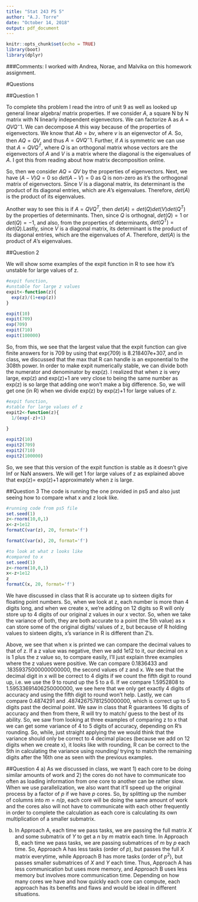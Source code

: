 ---
title: "Stat 243 PS 5"
author: "A.J. Torre"
date: "October 14, 2018"
output: pdf_document
---

```{r setup, include=FALSE}
knitr::opts_chunk$set(echo = TRUE)
library(boot)
library(dplyr)
```
###Comments: I worked with Andrea, Norae, and Malvika on this homework assignment. 

#Questions

##Question 1

To complete tihs problem I read the intro of unit 9 as well as looked up general linear algebra/ matrix properties. If we consider $A$, a square N by N matrix with N linearly independent eigenvectors. We can factorize A as $A=QVQ^-1$. We can decompose $A$ this way because of the properties of eigenvectors. We know that $Ab=bv$, where $v$ is an eigenvector of $A$. So, then $AQ=QV$, and thus $A=QVQ^-1$. Further, if $A$ is symmetric we can use that $A=QVQ^T$, where $Q$ is an orthogonal matrix whose vectors are the eigenvectors of $A$ and $V$ is a matrix where the diagonal is the eigenvalues of $A$. I got this from reading about how matrix decomposition online. 

So, then we consider $AQ=QV$ by the properties of eigenvectors. Next, we have $(A-V)Q=0$ so $det(A-V)=0$ as Q is non-zero as it's the orthogonal matrix of eigenvectors. Since $V$ is a diagonal matrix, its determinant is the product of its diagonal entries, which are $A$'s eigenvalues. Therefore, $det(A)$ is the product of its eigenvalues. 

Another way to see this is if $A=QVQ^T$, then $det(A)=det(Q)det(V)det(Q^T)$ by the properties of determinants. Then, since $Q$ is orthognal, $det(Q)=1$ or $det(Q)=-1$, and also, from the properties of determinants, $det(Q^T)= det(Q)$.Lastly, since $V$ is a diagonal matrix, its determinant is the product of its diagonal entries, which are the eigenvalues of $A$. Therefore, $det(A)$ is the product of $A$'s eigenvalues. 

##Question 2

We will show some examples of the expit function in R to see how it's unstable for large values of z. 

```{r}
#expit function, 
#unstable for large z values
expit<-function(z){
  exp(z)/(1+exp(z))
}

expit(10)
expit(709)
exp(709)
expit(710)
expit(100000)
```
So, from this, we see that the largest value that the expit function can give finite answers for is 709 by using that exp(709) is 8.218407e+307, and in class, we discussed that the max that R can handle is an exponential to the 308th power. In order to make expit numerically stable, we can divide both the numerator and denominator by exp(z). I realized that when z is very large, exp(z) and exp(z)+1 are very close to being the same number as exp(z) is so large that adding one won't make a big difference. So, we will get one (in R) when we divide exp(z) by exp(z)+1 for large values of z. 

```{r}
#expit function,
#stable for large values of z
expit2<-function(z){
  1/(exp(-z)+1)
  
}

expit2(10)
expit2(709)
expit2(710)
expit2(100000)
```
So, we see that this version of the expit function is stable as it doesn't give Inf or NaN answers. We will get 1 for large values of z as explained above that exp(z)= exp(z)+1 approximately when z is large. 

##Question 3
The code is running the one provided in ps5 and also just seeing how to compare what x and z look like. 
```{r}
#running code from ps5 file
set.seed(1)
z<-rnorm(10,0,1)
x<-z+1e12
formatC(var(z), 20, format='f')

formatC(var(x), 20, format='f')
```

```{r}
#to look at what z looks like 
#compared to x
set.seed(1)
z<-rnorm(10,0,1)
x<-z+1e12
z
formatC(x, 20, format='f')

```
We have discussed in class that R is accurate up to sixteen digits for floating point numbers. So, when we look at z, each number is more than 4 digits long, and when we create x, we're adding on 12 digits so R will only store up to 4 digits of our original z values in our x vector. So, when we take the variance of both, they are both accurate to a point (the 5th value) as x can store some of the original digits/ values of z, but because of R holding values to sixteen digits, x's variance in R is different than Z's.

Above, we see that when x is printed we can compare the decimal values to that of z. If a z value was negative, then we add 1e12 to it, our decimal on x is 1 plus the z value so, to compare easily, I'll just explain three examples where the z values were positive. We can compare 0.1836433 and .18359375000000000000, the second values of z and x. We see that the decimal digit in x will be correct to 4 digits if we count the fifth digit to round up, i.e. we use the 9 to round up the 5 to a 6. If we compare 1.5952808 to 1.59533691406250000000, we see here that we only get exactly 4 digits of accuracy and using the fifth digit to round won't help. Lastly, we can compare  0.4874291 and .48742675781250000000, which is correct up to 5 digits past the decimal point. We saw in class that R guarantees 16 digits of accuracy and then from there, R will try to match/ guess to the best of its ability. So, we saw from looking at three examples of comparing z to x that we can get some variance of 4 to 5 digits of accuracy, depending on R's rounding. So, while, just straight applying the we would think that the variance should only be correct to 4 decimal places (because we add on 12 digits when we create x), it looks like with rounding, R can be correct to the 5th in calculating the variance using rounding/ trying to match the remaining digits after the 16th one as seen with the previous examples. 

##Question 4
a) As we discussed in class, we want 1) each core to be doing similar amounts of work and 2) the cores do not have to communicate too often as loading information from one core to another can be rather slow. When we use parallelization, we also want that it'll speed up the original process by a factor of $p$ if we have $p$ cores. So, by splitting up the number of columns into $m=n/p$, each core will be doing the same amount of work and the cores also will not have to communicate with each other frequently in order to complete the calculation as each core is calculating its own multiplication of a smaller submatrix.

b) In Approach A, each time we pass tasks, we are passing the full matrix $X$ and some submatrix of $Y$ to get a $n$ by $m$ matrix each time. In Approach B, each time we pass tasks, we are passing submatrices of $m$ by $p$ each time. So, Approach A has less tasks (order of $p$), but passes the full $X$ matrix everytime, while Approach B has more tasks (order of $p^2$), but passes smaller submatrices of $X$ and $Y$ each time. Thus, Approach A has less communication but uses more memory, and Approach B uses less memory but involves more communication time. Depending on how many cores we have and how quickly each core can compute, each approach has its benefits and flaws and would be ideal in different situations. 